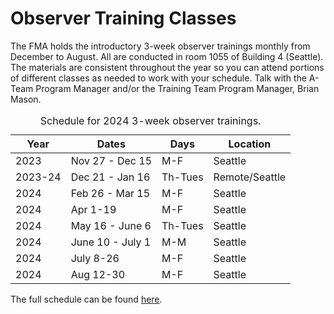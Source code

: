 # Observer Training Classes

The FMA holds the introductory 3-week observer trainings monthly from December to August. All are conducted in room 1055 of Building 4 (Seattle). The materials are consistent throughout the year so you can attend portions of different classes as needed to work with your schedule. Talk with the A-Team Program Manager and/or the Training Team Program Manager, Brian Mason.

    
|Year|Dates|Days|Location|    
|----|-----|----|---------|    
|2023|Nov 27 - Dec 15|M-F|Seattle|    
|2023-24|Dec 21 - Jan 16|Th-Tues|Remote/Seattle|    
|2024|Feb 26 - Mar 15|M-F|Seattle|    
|2024|Apr 1-19|M-F|Seattle|    
|2024|May 16 - June 6|Th-Tues|Seattle|    
|2024|June 10 - July 1|M-M|Seattle|    
|2024|July 8-26|M-F|Seattle|    
|2024|Aug 12-30|M-F|Seattle|    
: Schedule for 2024 3-week observer trainings.

The full schedule can be found [here](https://www.fisheries.noaa.gov/alaska/fisheries-observers/north-pacific-observer-program-training-schedule).
